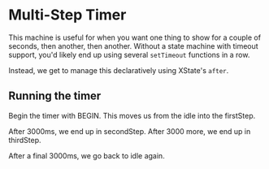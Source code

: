 # Multi-Step Timer

This machine is useful for when you want one thing to show for a couple of seconds, then another, then another. Without a state machine with timeout support, you'd likely end up using several `setTimeout` functions in a row.

Instead, we get to manage this declaratively using XState's `after`.

## Running the timer

Begin the timer with <Event>BEGIN</Event>. This moves us from the <State>idle</State> into the <State>firstStep</State>.

After 3000ms, we end up in <State>secondStep</State>. After 3000 more, we end up in <State>thirdStep</State>.

After a final 3000ms, we go back to <State>idle</State> again.
